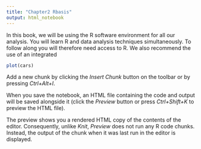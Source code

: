 ```yaml
---
title: "Chapter2 Rbasis"
output: html_notebook
---
```

In this book, we will be using the R software environment for all our analysis. You will learn R and data analysis techniques simultaneously. To follow along you will therefore need access to R. We also recommend the use of an integrated

```r
plot(cars)
```

Add a new chunk by clicking the *Insert Chunk* button on the toolbar or by pressing *Ctrl+Alt+I*.

When you save the notebook, an HTML file containing the code and output will be saved alongside it (click the *Preview* button or press *Ctrl+Shift+K* to preview the HTML file).

The preview shows you a rendered HTML copy of the contents of the editor. Consequently, unlike *Knit*, *Preview* does not run any R code chunks. Instead, the output of the chunk when it was last run in the editor is displayed.
